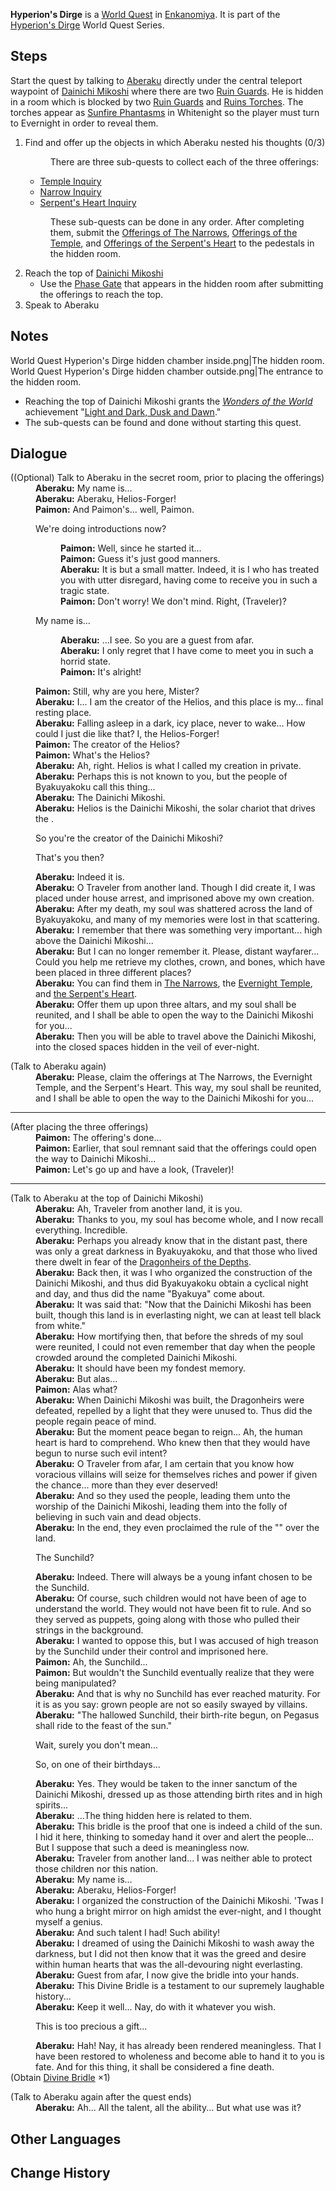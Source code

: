 {{About|the World Quest|the World Quest Series|Hyperion's Dirge}}
{{Quest Infobox
|title         = Hyperion's Dirge
|type          = World
|image         = World Quest Hyperion's Dirge.png
|chapter       = Hyperion's Dirge
|summary       = 
|region        = Inazuma
|area          = Enkanomiya
|requirement   = [[The Subterranean Trials of Drake and Serpent]]
<!-- This world quest series is rather interesting because its quests can be started in any order -->
|child         = Narrow Inquiry
|child2        = Temple Inquiry
|child3        = Serpent's Heart Inquiry
|characters    = Aberaku; Paimon; Traveler
|exp           = 250
|primogems     = 30
|mora          = 30,000
|other         = {{Card|Hero's Wit|3}}{{Card|Divine Bridle|1}}
}}
'''Hyperion's Dirge''' is a [[World Quest]] in [[Enkanomiya]]. It is part of the [[Hyperion's Dirge]] World Quest Series.

==Steps==
Start the quest by talking to [[Aberaku]] directly under the central teleport waypoint of [[Dainichi Mikoshi]] where there are two [[Ruin Guard]]s. He is hidden in a room which is blocked by two [[Ruin Guard]]s and [[Ruins Torch]]es. The torches appear as [[Sunfire Phantasms]] in Whitenight so the player must turn to Evernight in order to reveal them.
# Find and offer up the objects in which Aberaku nested his thoughts (0/3)
#:There are three sub-quests to collect each of the three offerings:
#* [[Temple Inquiry]]
#* [[Narrow Inquiry]]
#* [[Serpent's Heart Inquiry]]
#: These sub-quests can be done in any order. After completing them, submit the [[Offerings of The Narrows]], [[Offerings of the Temple]], and [[Offerings of the Serpent's Heart]] to the pedestals in the hidden room.
# Reach the top of [[Dainichi Mikoshi]]
#* Use the [[Phase Gate]] that appears in the hidden room after submitting the offerings to reach the top.
# Speak to Aberaku

==Notes==
<gallery hideaddbutton="true" captionalign="center">
World Quest Hyperion's Dirge hidden chamber inside.png|The hidden room.
World Quest Hyperion's Dirge hidden chamber outside.png|The entrance to the hidden room.
</gallery>
* Reaching the top of Dainichi Mikoshi grants the ''[[Wonders of the World]]'' achievement "[[Light and Dark, Dusk and Dawn]]."
* The sub-quests can be found and done without starting this quest.

==Dialogue==
{{Quest Description|According to the spirit named Aberaku, he can only find peace if you collect the three fragments of his soul and reunite them with the main body...}}
{{Dialogue start}}
;((Optional) Talk to Aberaku in the secret room, prior to placing the offerings)
:'''Aberaku:''' My name is...
:'''Aberaku:''' Aberaku, Helios-Forger!
:'''Paimon:''' And Paimon's... well, Paimon.
:{{DIcon}} We're doing introductions now?
::'''Paimon:''' Well, since he started it...
::'''Paimon:''' Guess it's just good manners.
::'''Aberaku:''' It is but a small matter. Indeed, it is I who has treated you with utter disregard, having come to receive you in such a tragic state.
::'''Paimon:''' Don't worry! We don't mind. Right, (Traveler)?
:{{DIcon}} My name is...
::'''Aberaku:''' ...I see. So you are a guest from afar.
::'''Aberaku:''' I only regret that I have come to meet you in such a horrid state.
::'''Paimon:''' It's alright!
:'''Paimon:''' Still, why are you here, Mister?
:'''Aberaku:''' I... I am the creator of the Helios, and this place is my... final resting place.
:'''Aberaku:''' Falling asleep in a dark, icy place, never to wake... How could I just die like that? I, the Helios-Forger!
:'''Paimon:''' The creator of the Helios?
:'''Paimon:''' What's the Helios?
:'''Aberaku:''' Ah, right. Helios is what I called my creation in private.
:'''Aberaku:''' Perhaps this is not known to you, but the people of Byakuyakoku call this thing...
:'''Aberaku:''' The Dainichi Mikoshi.
:'''Aberaku:''' Helios is the Dainichi Mikoshi, the solar chariot that drives the {{Rubi|Hyperion|Byakuya no Hikari}}.
:{{DIcon}} So you're the creator of the Dainichi Mikoshi?
:{{DIcon}} That's you then?
:'''Aberaku:''' Indeed it is.
:'''Aberaku:''' O Traveler from another land. Though I did create it, I was placed under house arrest, and imprisoned above my own creation.
:'''Aberaku:''' After my death, my soul was shattered across the land of Byakuyakoku, and many of my memories were lost in that scattering.
:'''Aberaku:''' I remember that there was something very important... high above the Dainichi Mikoshi...
:'''Aberaku:''' But I can no longer remember it. Please, distant wayfarer... Could you help me retrieve my clothes, crown, and bones, which have been placed in three different places?
:'''Aberaku:''' You can find them in [[The Narrows]], the [[Evernight Temple]], and [[the Serpent's Heart]].
:'''Aberaku:''' Offer them up upon three altars, and my soul shall be reunited, and I shall be able to open the way to the Dainichi Mikoshi for you...
:'''Aberaku:''' Then you will be able to travel above the Dainichi Mikoshi, into the closed spaces hidden in the veil of ever-night.

;(Talk to Aberaku again)
:'''Aberaku:''' Please, claim the offerings at The Narrows, the Evernight Temple, and the Serpent's Heart. This way, my soul shall be reunited, and I shall be able to open the way to the Dainichi Mikoshi for you...

----
;(After placing the three offerings)
:'''Paimon:''' The offering's done...
:'''Paimon:''' Earlier, that soul remnant said that the offerings could open the way to Dainichi Mikoshi...
:'''Paimon:''' Let's go up and have a look, (Traveler)!

----
;(Talk to Aberaku at the top of Dainichi Mikoshi)
:'''Aberaku:''' Ah, Traveler from another land, it is you.
:'''Aberaku:''' Thanks to you, my soul has become whole, and I now recall everything. Incredible.
:'''Aberaku:''' Perhaps you already know that in the distant past, there was only a great darkness in Byakuyakoku, and that those who lived there dwelt in fear of the [[Dragonheirs of the Depths]].
:'''Aberaku:''' Back then, it was I who organized the construction of the Dainichi Mikoshi, and thus did Byakuyakoku obtain a cyclical night and day, and thus did the name "Byakuya" come about.
:'''Aberaku:''' It was said that: "Now that the Dainichi Mikoshi has been built, though this land is in everlasting night, we can at least tell black from white."
:'''Aberaku:''' How mortifying then, that before the shreds of my soul were reunited, I could not even remember that day when the people crowded around the completed Dainichi Mikoshi.
:'''Aberaku:''' It should have been my fondest memory.
:'''Aberaku:''' But alas...
:'''Paimon:''' Alas what?
: '''Aberaku:''' When Dainichi Mikoshi was built, the Dragonheirs were defeated, repelled by a light that they were unused to. Thus did the people regain peace of mind.
:'''Aberaku:''' But the moment peace began to reign... Ah, the human heart is hard to comprehend. Who knew then that they would have begun to nurse such evil intent?
:'''Aberaku:''' O Traveler from afar, I am certain that you know how voracious villains will seize for themselves riches and power if given the chance... more than they ever deserved!
:'''Aberaku:''' And so they used the people, leading them unto the worship of the Dainichi Mikoshi, leading them into the folly of believing in such vain and dead objects.
:'''Aberaku:''' In the end, they even proclaimed the rule of the "{{Rubi|[[Sunchild]]|Phaethon}}" over the land.
:{{DIcon}} The Sunchild?
:'''Aberaku:''' Indeed. There will always be a young infant chosen to be the Sunchild.
:'''Aberaku:''' Of course, such children would not have been of age to understand the world. They would not have been fit to rule. And so they served as puppets, going along with those who pulled their strings in the background.
:'''Aberaku:''' I wanted to oppose this, but I was accused of high treason by the Sunchild under their control and imprisoned here.
:'''Paimon:''' Ah, the Sunchild...
:'''Paimon:''' But wouldn't the Sunchild eventually realize that they were being manipulated?
:'''Aberaku:''' And that is why no Sunchild has ever reached maturity. For it is as you say: grown people are not so easily swayed by villains.
:'''Aberaku:''' "The hallowed Sunchild, their birth-rite begun, on Pegasus shall ride to the feast of the sun."
:{{DIcon}} Wait, surely you don't mean...
:{{DIcon}} So, on one of their birthdays...
:'''Aberaku:''' Yes. They would be taken to the inner sanctum of the Dainichi Mikoshi, dressed up as those attending birth rites and in high spirits...
:'''Aberaku:''' ...The thing hidden here is related to them.
:'''Aberaku:''' This bridle is the proof that one is indeed a child of the sun. I hid it here, thinking to someday hand it over and alert the people... But I suppose that such a deed is meaningless now.
:'''Aberaku:''' Traveler from another land... I was neither able to protect those children nor this nation.
:'''Aberaku:''' My name is...
:'''Aberaku:''' Aberaku, Helios-Forger!
:'''Aberaku:''' I organized the construction of the Dainichi Mikoshi. 'Twas I who hung a bright mirror on high amidst the ever-night, and I thought myself a genius.
:'''Aberaku:''' And such talent I had! Such ability!
:'''Aberaku:''' I dreamed of using the Dainichi Mikoshi to wash away the darkness, but I did not then know that it was the greed and desire within human hearts that was the all-devouring night everlasting.
:'''Aberaku:''' Guest from afar, I now give the bridle into your hands.
:'''Aberaku:''' This Divine Bridle is a testament to our supremely laughable history...
:'''Aberaku:''' Keep it well... Nay, do with it whatever you wish.
:{{DIcon}} This is too precious a gift...
:'''Aberaku:''' Hah! Nay, it has already been rendered meaningless. That I have been restored to wholeness and become able to hand it to you is fate. And for this thing, it shall be considered a fine death.
;(Obtain [[Divine Bridle]] ×1)

;(Talk to Aberaku again after the quest ends)
:'''Aberaku:''' Ah... All the talent, all the ability... But what use was it?
{{Dialogue end}}

==Other Languages==
{{Other Languages
|en      = Hyperion's Dirge
|zhs     = 许伯利翁哀歌
|zhs_rm  = Xǔbólì wēng āigē
|zht     = 許伯利翁哀歌
|zht_rm  = Xǔbólì wēng āigē
|zh_tl   = 
|ja      = ハイペリオン哀歌
|ja_rm   = Haiperion aika
|ja_tl   = Hyperion's Dirge
|ko      = 히페리온의 애가
|ko_rm   = Hiperion-ui Aega
|ko_tl   = Lamentation of Hyperion
|es      = El lamento de Hiperión
|es_tl   = The Hyperion's Wail
|fr      = Le chant funèbre d'Hypérion
|fr_tl   = Hyperion's Dirge
|ru      = Скорбная песнь Гипериона
|ru_tl   = 
|th      = บทไว้อาลัยแห่ง Hyperion
|th_rm   = 
|th_tl   = 
|vi      = Khúc Bi Ca Của Hyperion
|vi_tl   = 
|de      = Hyperions Klagelied
|de_tl   = Hyperion's Dirge
|id      = Nyanyian Duka Hyperion
|id_tl   = Hyperion's Dirge
|pt      = Canto Fúnebre de Hyperion
|pt_tl   = Hyperion's Dirge
}}

==Change History==
{{Change History|2.4}}